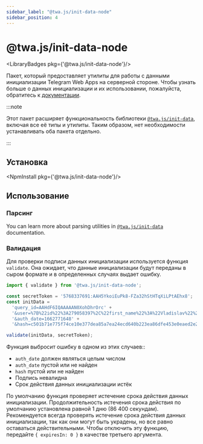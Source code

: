 ```yaml
---
sidebar_label: "@twa.js/init-data-node"
sidebar_position: 4
---
```


# @twa.js/init-data-node

<LibraryBadges pkg={'@twa.js/init-data-node'}/>

Пакет, который предоставляет утилиты для работы с данными инициализации Telegram Web Apps на серверной стороне. Чтобы узнать больше о данных инициализации и их использовании, пожалуйста, обратитесь к [документации](../launch-params/init-data.mdx).

:::note

Этот пакет расширяет функциональность библиотеки [`@twa.js/init-data`](twa-js-init-data), включая все её типы и утилиты. Таким образом, нет необходимости устанавливать оба пакета отдельно.

:::

## Установка

<NpmInstall pkg={'@twa.js/init-data-node'}/>

## Использование

### Парсинг

You can learn more about parsing utilities in [`@twa.js/init-data`](twa-js-init-data#парсинг) documentation.

### Валидация

Для проверки подписи данных инициализации используется функция `validate`. Она ожидает, что данные инициализации будут переданы в сыром формате и в определенных случаях выдает ошибку.

```typescript
import { validate } from '@twa.js/init-data-node';

const secretToken = '5768337691:AAH5YkoiEuPk8-FZa32hStHTqXiLPtAEhx8';
const initData =
  'query_id=AAHdF6IQAAAAAN0XohDhrOrc' +
  '&user=%7B%22id%22%3A279058397%2C%22first_name%22%3A%22Vladislav%22%2C%22last_name%22%3A%22Kibenko%22%2C%22username%22%3A%22vdkfrost%22%2C%22language_code%22%3A%22ru%22%2C%22is_premium%22%3Atrue%7D' +
  '&auth_date=1662771648' +
  '&hash=c501b71e775f74ce10e377dea85a7ea24ecd640b223ea86dfe453e0eaed2e2b2';

validate(initData, secretToken);
```

Функция выбросит ошибку в одном из этих случаев::

- `auth_date` должен являться целым числом
- `auth_date` пустой или не найден
- `hash` пустой или не найден
- Подпись невалидна
- Срок действия данных инициализации истёк

По умолчанию функция проверяет истечение срока действия данных инициализации. Продолжительность истечения срока действия по умолчанию установлена равной 1 дню (86 400 секундам). Рекомендуется всегда проверять истечение срока действия данных инициализации, так как они могут быть украдены, но все равно оставаться действительными. Чтобы отключить эту функцию, передайте `{ expiresIn: 0 }` в качестве третьего аргумента.